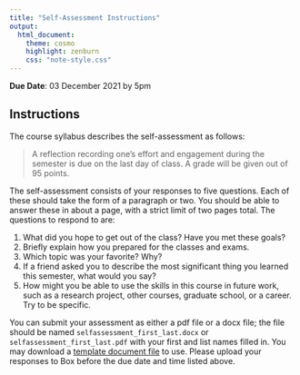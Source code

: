 ```yaml
---
title: "Self-Assessment Instructions"
output:
  html_document:
    theme: cosmo
    highlight: zenburn
    css: "note-style.css"
---
```


**Due Date**: 03 December 2021 by 5pm

## Instructions

The course syllabus describes the self-assessment as follows:

> A reflection recording one's effort and engagement during the semester is due on
> the last day of class. A grade will be given out of 95 points.

The self-assessment consists of your responses to five questions. Each of these
should take the form of a paragraph or two. You should be able to answer these 
in about a page, with a strict limit of two pages total. The questions to respond
to are:

1. What did you hope to get out of the class? Have you met these goals?
2. Briefly explain how you prepared for the classes and exams.
3. Which topic was your favorite? Why?
4. If a friend asked you to describe the most significant thing you learned
this semester, what would you say?
5. How might you be able to use the skills in this course in future work, such
as a research project, other courses, graduate school, or a career. Try to be
specific.

You can submit your assessment as either a pdf file or a docx file; the
file should be named `selfassessment_first_last.docx` or
`selfassessment_first_last.pdf` with your first and list names filled in.
You may download a
[template document file](https://raw.githubusercontent.com/statsmaths/dsst289-s21/main/self_assess/selfassessment_first_last.docx)
to use. Please upload your responses to Box before the due date and time
listed above.

